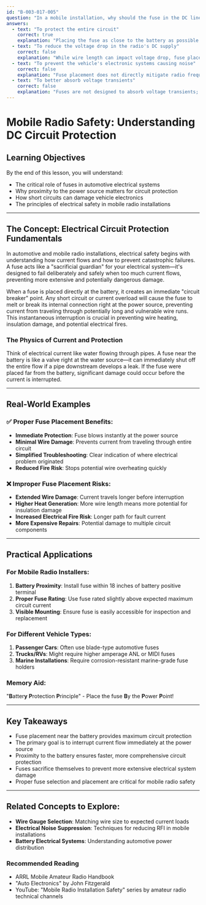 ```yaml
---
id: "B-003-017-005"
question: "In a mobile installation, why should the fuse in the DC line to the transceiver be located as near to the battery as possible?"
answers:
  - text: "To protect the entire circuit"
    correct: true
    explanation: "Placing the fuse as close to the battery as possible ensures maximum protection for the entire electrical circuit by interrupting current flow immediately at the power source in case of a short circuit or current overload. This prevents potential wire damage, electrical fires, and equipment destruction by stopping excessive current before it can travel through the vehicle's wiring harness."
  - text: "To reduce the voltage drop in the radio's DC supply"
    correct: false
    explanation: "While wire length can impact voltage drop, fuse placement is primarily about circuit protection, not voltage management. A fuse located near the battery provides immediate circuit interruption, regardless of its impact on voltage supply. Voltage drop is more effectively managed through proper wire gauge selection and minimizing total circuit length."
  - text: "To prevent the vehicle's electronic systems causing noise"
    correct: false
    explanation: "Fuse placement does not directly mitigate radio frequency interference (RFI) from vehicle electronic systems. Noise reduction requires separate techniques like proper grounding, ferrite chokes, and dedicated noise-suppression filters. The fuse's primary function is electrical safety and circuit protection, not interference management."
  - text: "To better absorb voltage transients"
    correct: false
    explanation: "Fuses are not designed to absorb voltage transients; they are overcurrent protection devices. Transient suppression requires different components like surge protectors or transorbs. The fuse near the battery protects the circuit by breaking the connection during excessive current events, not by managing voltage spikes."
---
```


# Mobile Radio Safety: Understanding DC Circuit Protection

## Learning Objectives
By the end of this lesson, you will understand:
- The critical role of fuses in automotive electrical systems
- Why proximity to the power source matters for circuit protection
- How short circuits can damage vehicle electronics
- The principles of electrical safety in mobile radio installations

---

## The Concept: Electrical Circuit Protection Fundamentals

In automotive and mobile radio installations, electrical safety begins with understanding how current flows and how to prevent catastrophic failures. A fuse acts like a "sacrificial guardian" for your electrical system—it's designed to fail deliberately and safely when too much current flows, preventing more extensive and potentially dangerous damage.

When a fuse is placed directly at the battery, it creates an immediate "circuit breaker" point. Any short circuit or current overload will cause the fuse to melt or break its internal connection right at the power source, preventing current from traveling through potentially long and vulnerable wire runs. This instantaneous interruption is crucial in preventing wire heating, insulation damage, and potential electrical fires.

### The Physics of Current and Protection

Think of electrical current like water flowing through pipes. A fuse near the battery is like a valve right at the water source—it can immediately shut off the entire flow if a pipe downstream develops a leak. If the fuse were placed far from the battery, significant damage could occur before the current is interrupted.

---

## Real-World Examples

### ✅ Proper Fuse Placement Benefits:
- **Immediate Protection**: Fuse blows instantly at the power source
- **Minimal Wire Damage**: Prevents current from traveling through entire circuit
- **Simplified Troubleshooting**: Clear indication of where electrical problem originated
- **Reduced Fire Risk**: Stops potential wire overheating quickly

### ❌ Improper Fuse Placement Risks:
- **Extended Wire Damage**: Current travels longer before interruption
- **Higher Heat Generation**: More wire length means more potential for insulation damage
- **Increased Electrical Fire Risk**: Longer path for fault current
- **More Expensive Repairs**: Potential damage to multiple circuit components

---

## Practical Applications

### For Mobile Radio Installers:
1. **Battery Proximity**: Install fuse within 18 inches of battery positive terminal
2. **Proper Fuse Rating**: Use fuse rated slightly above expected maximum circuit current
3. **Visible Mounting**: Ensure fuse is easily accessible for inspection and replacement

### For Different Vehicle Types:
1. **Passenger Cars**: Often use blade-type automotive fuses
2. **Trucks/RVs**: Might require higher amperage ANL or MIDI fuses
3. **Marine Installations**: Require corrosion-resistant marine-grade fuse holders

### Memory Aid:
"**B**atter**y** **P**rotection **P**rinciple" - Place the fuse **B**y the **P**ower **P**oint!

---

## Key Takeaways

- Fuse placement near the battery provides maximum circuit protection
- The primary goal is to interrupt current flow immediately at the power source
- Proximity to the battery ensures faster, more comprehensive circuit protection
- Fuses sacrifice themselves to prevent more extensive electrical system damage
- Proper fuse selection and placement are critical for mobile radio safety

---

## Related Concepts to Explore:
- **Wire Gauge Selection**: Matching wire size to expected current loads
- **Electrical Noise Suppression**: Techniques for reducing RFI in mobile installations
- **Battery Electrical Systems**: Understanding automotive power distribution

### Recommended Reading
- ARRL Mobile Amateur Radio Handbook
- "Auto Electronics" by John Fitzgerald
- YouTube: "Mobile Radio Installation Safety" series by amateur radio technical channels
